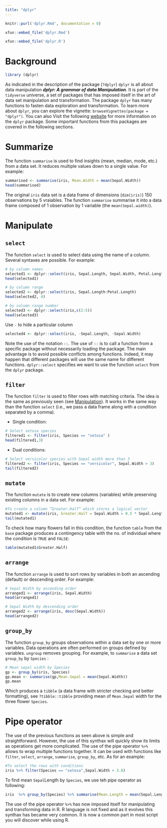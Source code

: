 ```yaml
---
title: "dplyr"
---
```


```r
knitr::purl('dplyr.Rmd', documentation = 0)
```


```r
xfun::embed_file('dplyr.Rmd')
```


```r
xfun::embed_file('dplyr.R')
```

# Background

```r
library (dplyr)
```

As indicated in the description of the package (`?dplyr`) `dplyr` is all about data manipulation **_dplyr: A grammar of data Manipulation_**. It is part of the `tidyverse` universe, a set of packages that has imposed itself in the art of data set manipulation and transformation. The package `dplyr` has many functions to fasten  data exploration and transformation. To learn more about `dplyr`, you can explore the vignette: `browseVignettes(package = "dplyr")`. You can also Visit the following [website](https://dplyr.tidyverse.org/) for more information on the `dplyr` package. Some important functions from this packages are covered in the following sections.


# Summarize

The function `summarise` is used to find insights (mean, median, mode, etc.) from a data set. It reduces multiple values down to a single value. For example:

```r
summarised <- summarise(iris, Mean.Width = mean(Sepal.Width))
head(summarised)
```

The original `iris` data set is a data frame of dimensions (`dim(iris)`) 150 observations by 5 vraiables. The function `summarise` summarise it into a data frame composed of 1 observation by 1 variable (the `mean(Sepal.width)`).

# Manipulate

## `select`

The function `select` is used to select data using the name of a column. Several syntaxes are possible. For example:

```r
# by column names
selected1 <- dplyr::select(iris, Sepal.Length, Sepal.Width, Petal.Length)
head(selected1) 

# by column range
selected2 <- dplyr::select(iris, Sepal.Length:Petal.Length)
head(selected2, 4)

# by column range number
selected3 <- dplyr::select(iris,c(2:5))
head(selected3)
```

Use `-` to hide a particular column

```r
selected4 <- dplyr::select(iris, -Sepal.Length, -Sepal.Width)
```

Note the use of the notation `::`. The use of `::` is to call a function from a specific package without necessarily loading the package. The main advantage is to avoid possible conflicts among functions. Indeed, it may happen that different packages will use the same name for different functions. `dplyr::select` specifies we want to use the function `select` from the `dplyr` package.


## `filter`

The function `filter` is used to filter rows with matching criteria. The idea is the same as  previously seen (see [Manipulation](./manipulation.html)). It works in the same way than the function `select` (i.e., we pass a data frame along with a condition separated by a comma). 

- Single condition:

```r
# Select setosa species
filtered1 <- filter(iris, Species == "setosa" )
head(filtered1,3)
```

- Dual conditions:

```r
# Select versicolor species with Sepal width more than 3
filtered2 <- filter(iris, Species == "versicolor", Sepal.Width > 3)
tail(filtered2)
```

## `mutate`

The function `mutate` is to create new columns (variables) while preserving existing columns in a data set. For example:

```r
#To create a column “Greater.Half” which stores a logical vector
mutated1 <- mutate(iris, Greater.Half = Sepal.Width > 0.5 * Sepal.Length)
tail(mutated1)
```

To check how many flowers fall in this condition, the function `table` from the `base` package produces a contingency table with the no. of individual where the condition is `TRUE` and `FALSE`:

```r
table(mutated1$Greater.Half)
```

## `arrange`

The function `arrange` is used to sort rows by variables in both an ascending (default) or descending order. For example:

```r
# Sepal Width by ascending order
arranged1 <- arrange(iris, Sepal.Width)
head(arranged1)

# Sepal Width by descending order
arranged2 <- arrange(iris, desc(Sepal.Width))
head(arranged2)
```

## `group_by`

The function `group_by` groups observations within a data set by one or more variables. Data operations are often performed on groups defined by variables. `ungroup` removes grouping. For example, to `summarise`  a data set `group_by` by `Species` :

```r
# Mean sepal width by Species
gp <- group_by(iris, Species)
gp.mean <- summarise(gp,Mean.Sepal = mean(Sepal.Width))
gp.mean
```

Which produces a `tibble` (a data frame with stricter checking and better formatting), see `?tibble::tibble` providing mean of `Mean.Sepal` width for the three flower `Species`.

# Pipe operator


The use of the previous functions as seen above is simple and straightforward. However, the use of this synthax will quickly show its limits as operations get more complicated. The use of the pipe operator `%>%` allows to wrap multiple functions together. It can be used with functions like `filter`, `select`, `arrange`, `summarise`, `group_by`, etc. As for  an example:

```r
#To select the rows with conditions
iris %>% filter(Species == "setosa",Sepal.Width > 3.8)
```

To find mean `Sepal`Length by `Species`, we use teh pipe operator as following:

```r
iris  %>% group_by(Species) %>% summarise(Mean.Length = mean(Sepal.Length))
```

The use of the pipe operator `%>%` has now imposed itself for manipulating and transforming data in R. R language is not fixed and as it evolves this synthax has became very common. It is now a common part in most script you will discover while using R.
